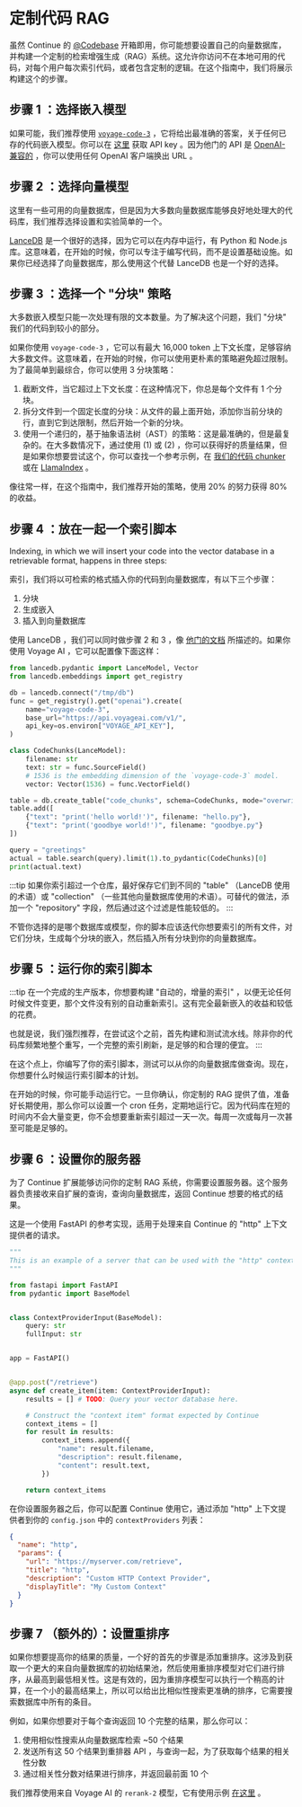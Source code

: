 # 定制代码 RAG

虽然 Continue 的 [@Codebase](../deep-dives/codebase.mdx) 开箱即用，你可能想要设置自己的向量数据库，并构建一个定制的检索增强生成（RAG）系统。这允许你访问不在本地可用的代码，对每个用户每次索引代码，或者包含定制的逻辑。在这个指南中，我们将展示构建这个的步骤。

## 步骤 1 ：选择嵌入模型

如果可能，我们推荐使用 [`voyage-code-3`](https://docs.voyageai.com/docs/embeddings) ，它将给出最准确的答案，关于任何已存的代码嵌入模型。你可以在 [这里](https://dash.voyageai.com/api-keys) 获取 API key 。因为他门的 API 是 [OpenAI-兼容的](https://docs.voyageai.com/reference/embeddings-api) ，你可以使用任何 OpenAI 客户端换出 URL 。

## 步骤 2 ：选择向量模型

这里有一些可用的向量数据库，但是因为大多数向量数据库能够良好地处理大的代码库，我们推荐选择设置和实验简单的一个。

[LanceDB](https://lancedb.github.io/lancedb/basic/) 是一个很好的选择，因为它可以在内存中运行，有 Python 和 Node.js 库。这意味着，在开始的时候，你可以专注于编写代码，而不是设置基础设施。如果你已经选择了向量数据库，那么使用这个代替 LanceDB 也是一个好的选择。

## 步骤 3 ：选择一个 "分块" 策略

大多数嵌入模型只能一次处理有限的文本数量。为了解决这个问题，我们 "分块" 我们的代码到较小的部分。

如果你使用 `voyage-code-3` ，它可以有最大 16,000 token 上下文长度，足够容纳大多数文件。这意味着，在开始的时候，你可以使用更朴素的策略避免超过限制。为了最简单到最综合，你可以使用 3 分块策略：

1. 截断文件，当它超过上下文长度：在这种情况下，你总是每个文件有 1 个分块。
2. 拆分文件到一个固定长度的分块：从文件的最上面开始，添加你当前分块的行，直到它到达限制，然后开始一个新的分块。
3. 使用一个递归的，基于抽象语法树（AST）的策略：这是最准确的，但是最复杂的。在大多数情况下，通过使用 (1) 或 (2) ，你可以获得好的质量结果，但是如果你想要尝试这个，你可以查找一个参考示例，在 [我们的代码 chunker](https://github.com/continuedev/continue/blob/main/core/indexing/chunk/code.ts) 或在 [LlamaIndex](https://docs.llamaindex.ai/en/stable/api_reference/node_parsers/code/) 。

像往常一样，在这个指南中，我们推荐开始的策略，使用 20% 的努力获得 80% 的收益。

## 步骤 4 ：放在一起一个索引脚本

Indexing, in which we will insert your code into the vector database in a retrievable format, happens in three steps:

索引，我们将以可检索的格式插入你的代码到向量数据库，有以下三个步骤：

1. 分块
2. 生成嵌入
3. 插入到向量数据库

使用 LanceDB ，我们可以同时做步骤 2 和 3 ，像 [他门的文档](https://lancedb.github.io/lancedb/basic/#using-the-embedding-api) 所描述的。如果你使用 Voyage AI ，它可以配置像下面这样：

```python
from lancedb.pydantic import LanceModel, Vector
from lancedb.embeddings import get_registry

db = lancedb.connect("/tmp/db")
func = get_registry().get("openai").create(
    name="voyage-code-3",
    base_url="https://api.voyageai.com/v1/",
    api_key=os.environ["VOYAGE_API_KEY"],
)

class CodeChunks(LanceModel):
    filename: str
    text: str = func.SourceField()
    # 1536 is the embedding dimension of the `voyage-code-3` model.
    vector: Vector(1536) = func.VectorField()

table = db.create_table("code_chunks", schema=CodeChunks, mode="overwrite")
table.add([
    {"text": "print('hello world!')", filename: "hello.py"},
    {"text": "print('goodbye world!')", filename: "goodbye.py"}
])

query = "greetings"
actual = table.search(query).limit(1).to_pydantic(CodeChunks)[0]
print(actual.text)
```

:::tip
如果你索引超过一个仓库，最好保存它们到不同的 "table" （LanceDB 使用的术语）或 "collection" （一些其他向量数据库使用的术语）。可替代的做法，添加一个 "repository" 字段，然后通过这个过滤是性能较低的。
:::

不管你选择的是哪个数据库或模型，你的脚本应该迭代你想要索引的所有文件，对它们分块，生成每个分块的嵌入，然后插入所有分块到你的向量数据库。

## 步骤 5 ：运行你的索引脚本

:::tip
在一个完成的生产版本，你想要构建 "自动的，增量的索引" ，以便无论任何时候文件变更，那个文件没有别的自动重新索引。这有完全最新嵌入的收益和较低的花费。

也就是说，我们强烈推荐，在尝试这个之前，首先构建和测试流水线。除非你的代码库频繁地整个重写，一个完整的索引刷新，是足够的和合理的便宜。
:::

在这个点上，你编写了你的索引脚本，测试可以从你的向量数据库做查询。现在，你想要什么时候运行索引脚本的计划。

在开始的时候，你可能手动运行它。一旦你确认，你定制的 RAG 提供了值，准备好长期使用，那么你可以设置一个 cron 任务，定期地运行它。因为代码库在短的时间内不会大量变更，你不会想要重新索引超过一天一次。每周一次或每月一次甚至可能是足够的。

## 步骤 6 ：设置你的服务器

为了 Continue 扩展能够访问你的定制 RAG 系统，你需要设置服务器。这个服务器负责接收来自扩展的查询，查询向量数据库，返回 Continue 想要的格式的结果。

这是一个使用 FastAPI 的参考实现，适用于处理来自 Continue 的 "http" 上下文提供者的请求。

```python
"""
This is an example of a server that can be used with the "http" context provider.
"""

from fastapi import FastAPI
from pydantic import BaseModel


class ContextProviderInput(BaseModel):
    query: str
    fullInput: str


app = FastAPI()


@app.post("/retrieve")
async def create_item(item: ContextProviderInput):
    results = [] # TODO: Query your vector database here.

    # Construct the "context item" format expected by Continue
    context_items = []
    for result in results:
        context_items.append({
            "name": result.filename,
            "description": result.filename,
            "content": result.text,
        })

    return context_items
```

在你设置服务器之后，你可以配置 Continue 使用它，通过添加 "http" 上下文提供者到你的 `config.json` 中的 `contextProviders` 列表：

```json title="config.json"
{
  "name": "http",
  "params": {
    "url": "https://myserver.com/retrieve",
    "title": "http",
    "description": "Custom HTTP Context Provider",
    "displayTitle": "My Custom Context"
  }
}
```

## 步骤 7 （额外的）：设置重排序

如果你想要提高你的结果的质量，一个好的首先的步骤是添加重排序。这涉及到获取一个更大的来自向量数据库的初始结果池，然后使用重排序模型对它们进行排序，从最高到最低相关性。这是有效的，因为重排序模型可以执行一个稍高的计算，在一个小的最高结果上，所以可以给出比相似性搜索更准确的排序，它需要搜索数据库中所有的条目。

例如，如果你想要对于每个查询返回 10 个完整的结果，那么你可以：

1. 使用相似性搜索从向量数据库检索 ~50 个结果
2. 发送所有这 50 个结果到重排器 API ，与查询一起，为了获取每个结果的相关性分数
3. 通过相关性分数对结果进行排序，并返回最前面 10 个

我们推荐使用来自 Voyage AI 的 `rerank-2` 模型，它有使用示例 [在这里](https://docs.voyageai.com/docs/reranker) 。

